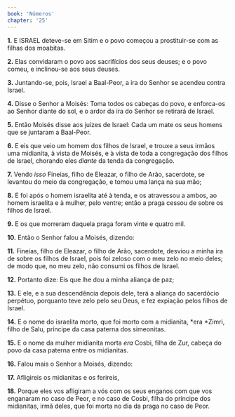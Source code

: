 ```yaml
---
book: 'Números'
chapter: '25'
---
```


**1.** E ISRAEL deteve-se em Sitim e o povo começou a prostituir-se com as filhas dos moabitas.

**2.** Elas convidaram o povo aos sacrifícios dos seus deuses; e o povo comeu, e inclinou-se aos seus deuses.

**3.** Juntando-se, pois, Israel a Baal-Peor, a ira do Senhor se acendeu contra Israel.

**4.** Disse o Senhor a Moisés: Toma todos os cabeças do povo, e enforca-os ao Senhor diante do sol, e o ardor da ira do Senhor se retirará de Israel.

**5.** Então Moisés disse aos juízes de Israel: Cada um mate os seus homens que se juntaram a Baal-Peor.

**6.** E eis que veio um homem dos filhos de Israel, e trouxe a seus irmãos uma midianita, à vista de Moisés, e à vista de toda a congregação dos filhos de Israel, chorando eles *diante* da tenda da congregação.

**7.** Vendo *isso* Fineias, filho de Eleazar, o filho de Arão, sacerdote, se levantou do meio da congregação, e tomou uma lança na sua mão;

**8.** E foi após o homem israelita até à tenda, e os atravessou a ambos, ao homem israelita e à mulher, pelo ventre; então a praga cessou de sobre os filhos de Israel.

**9.** E os que morreram daquela praga foram vinte e quatro mil.

**10.** Então o Senhor falou a Moisés, dizendo:

**11.** Fineias, filho de Eleazar, o filho de Arão, sacerdote, desviou a minha ira de sobre os filhos de Israel, pois foi zeloso com o meu zelo no meio deles; de modo que, no meu zelo, não consumi os filhos de Israel.

**12.** Portanto dize: Eis que lhe dou a minha aliança de paz;

**13.** E ele, e a sua descendência depois dele, terá a aliança do sacerdócio perpétuo, porquanto teve zelo pelo seu Deus, e fez expiação pelos filhos de Israel.

**14.** E o nome do israelita morto, que foi morto com a midianita, *era *Zimri, filho de Salu, príncipe da casa paterna dos simeonitas.

**15.** E o nome da mulher midianita morta *era* Cosbi, filha de Zur, cabeça do povo da casa paterna entre os midianitas.

**16.** Falou mais o Senhor a Moisés, dizendo:

**17.** Afligireis os midianitas e os ferireis,

**18.** Porque eles vos afligiram a vós com os seus enganos com que vos enganaram no caso de Peor, e no caso de Cosbi, filha do príncipe dos midianitas, irmã deles, que foi morta no dia da praga no caso de Peor.